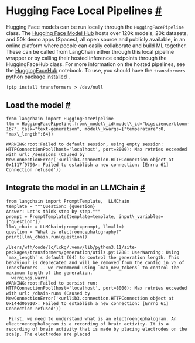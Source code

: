  Hugging Face Local Pipelines
 [#](#hugging-face-local-pipelines "Permalink to this headline")
===============================================================================================
 Hugging Face models can be run locally through the
 `HuggingFacePipeline`
 class.
 The
 [Hugging Face Model Hub](https://huggingface.co/models) 
 hosts over 120k models, 20k datasets, and 50k demo apps (Spaces), all open source and publicly available, in an online platform where people can easily collaborate and build ML together.
 These can be called from LangChain either through this local pipeline wrapper or by calling their hosted inference endpoints through the HuggingFaceHub class. For more information on the hosted pipelines, see the
 [HuggingFaceHub](huggingface_hub.html)
 notebook.
 To use, you should have the
 `transformers`
 python
 [package installed](https://pypi.org/project/transformers/) 
 .
```
!pip install transformers > /dev/null
```
 Load the model
 [#](#load-the-model "Permalink to this headline")
-------------------------------------------------------------------
```
from langchain import HuggingFacePipeline
llm = HuggingFacePipeline.from\_model\_id(model\_id="bigscience/bloom-1b7", task="text-generation", model\_kwargs={"temperature":0, "max\_length":64})
```
```
WARNING:root:Failed to default session, using empty session: HTTPConnectionPool(host='localhost', port=8000): Max retries exceeded with url: /sessions (Caused by NewConnectionError('<urllib3.connection.HTTPConnection object at 0x1117f9790>: Failed to establish a new connection: [Errno 61] Connection refused'))
```
 Integrate the model in an LLMChain
 [#](#integrate-the-model-in-an-llmchain "Permalink to this headline")
-----------------------------------------------------------------------------------------------------------
```
from langchain import PromptTemplate,  LLMChain
template = """Question: {question}
Answer: Let's think step by step."""
prompt = PromptTemplate(template=template, input\_variables=["question"])
llm\_chain = LLMChain(prompt=prompt, llm=llm)
question = "What is electroencephalography?"
print(llm\_chain.run(question))
```
```
/Users/wfh/code/lc/lckg/.venv/lib/python3.11/site-packages/transformers/generation/utils.py:1288: UserWarning: Using `max_length`'s default (64) to control the generation length. This behaviour is deprecated and will be removed from the config in v5 of Transformers -- we recommend using `max_new_tokens` to control the maximum length of the generation.
  warnings.warn(
WARNING:root:Failed to persist run: HTTPConnectionPool(host='localhost', port=8000): Max retries exceeded with url: /chain-runs (Caused by NewConnectionError('<urllib3.connection.HTTPConnection object at 0x144d06910>: Failed to establish a new connection: [Errno 61] Connection refused'))
```
```
 First, we need to understand what is an electroencephalogram. An electroencephalogram is a recording of brain activity. It is a recording of brain activity that is made by placing electrodes on the scalp. The electrodes are placed
```